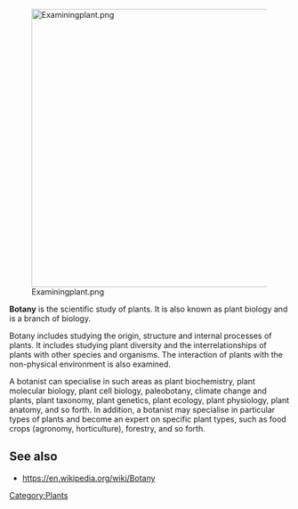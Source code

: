 [[File:Examiningplant.png|center|500px]]

'''Botany''' is the scientific study of plants. It is also known as plant biology and is a branch of biology.

Botany includes studying the origin, structure and internal processes of plants. It includes studying plant diversity and the interrelationships of plants with other species and organisms. The interaction of plants with the non-physical environment is also examined.

A botanist can specialise in such areas as plant biochemistry, plant molecular biology, plant cell biology, paleobotany, climate change and plants, plant taxonomy, plant genetics, plant ecology, plant physiology, plant anatomy, and so forth. In addition, a botanist may specialise in particular types of plants and become an expert on specific plant types, such as food crops (agronomy, horticulture), forestry, and so forth.

== See also ==
*https://en.wikipedia.org/wiki/Botany

{{stub}}



[[Category:Plants]]